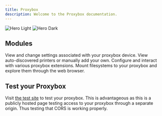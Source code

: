 ```yaml
---
title: Proxybox
description: Welcome to the Proxybox documentation.
---
```


<img
  className="block dark:hidden"
  src="/images/proxybox.png"
  alt="Hero Light"
/>
<img
  className="hidden dark:block"
  src="/images/proxybox.png"
  alt="Hero Dark"
/>

## Modules

<CardGroup cols={2}>
  <Card
    title="Settings"
    icon="gear"
  >
    View and change settings associated with your proxybox device.
  </Card>
  <Card
    title="Printers"
    icon="print"
  >
    View auto-discovered printers or manually add your own.
  </Card>
  <Card
    title="Extensions"
    icon="toolbox"
  >
  Configure and interact with various proxybox extensions.
  </Card>
  <Card
  title="Shares"
  icon="folder"
  >
  Mount filesystems to your proxybox and explore them through the web browser.
  </Card>
</CardGroup>

## Test your Proxybox

Visit <a href="https://test-proxybox.ecs-iot.com">the test site</a> to test your proxybox. This is advantageous as this is a publicly hosted page testing access to your proxybox through a separate origin.
Thus testing that CORS is working properly.
